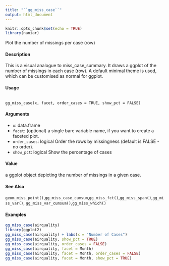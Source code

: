 ---
title: "``gg_miss_case``"
output: html_document
---

```{r setup, include=FALSE}
knitr::opts_chunk$set(echo = TRUE)
library(naniar)
```

Plot the number of missings per case (row)

####  Description 

This is a visual analogue to miss_case_summary. It draws a ggplot of the number of missings in
each case (row). A default minimal theme is used, which can be customised as normal for ggplot.

####  Usage 
<pre><code>
gg_miss_case(x, facet, order_cases = TRUE, show_pct = FALSE)
</code></pre>

#### Arguments 

* ``x``: data.frame
* ``facet``: (optional) a single bare variable name, if you want to create a faceted plot.
* ``order_cases``: logical Order the rows by missingness (default is FALSE - no order).
* ``show_pct``: logical Show the percentage of cases

#### Value 

a ggplot object depicting the number of missings in a given case.

#### See Also 

``geom_miss_point()``,``gg_miss_case_cumsum``,``gg_miss_fct()``,``gg_miss_span()``,``gg_miss_var()``,
``gg_miss_var_cumsum()``,``gg_miss_which()``

#### Examples 
```{r}

gg_miss_case(airquality)
library(ggplot2)
gg_miss_case(airquality) + labs(x = "Number of Cases")
gg_miss_case(airquality, show_pct = TRUE)
gg_miss_case(airquality, order_cases = FALSE)
gg_miss_case(airquality, facet = Month)
gg_miss_case(airquality, facet = Month, order_cases = FALSE)
gg_miss_case(airquality, facet = Month, show_pct = TRUE)
```